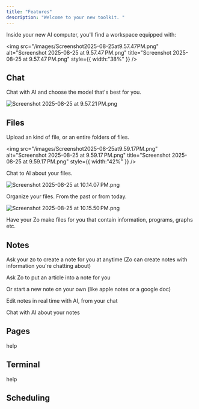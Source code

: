 ```yaml
---
title: "Features"
description: "Welcome to your new toolkit. "
---
```


Inside your new AI computer, you'll find a workspace equipped with:

<img
  src="/images/Screenshot2025-08-25at9.57.47PM.png"
  alt="Screenshot 2025-08-25 at 9.57.47 PM.png"
  title="Screenshot 2025-08-25 at 9.57.47 PM.png"
  style={{ width:"38%" }}
/>

## Chat

Chat with AI and choose the model that's best for you.

![Screenshot 2025-08-25 at 9.57.21 PM.png](/images/Screenshot2025-08-25at9.57.21PM.png)

## Files

Upload an kind of file, or an entire folders of files.

<img
  src="/images/Screenshot2025-08-25at9.59.17PM.png"
  alt="Screenshot 2025-08-25 at 9.59.17 PM.png"
  title="Screenshot 2025-08-25 at 9.59.17 PM.png"
  style={{ width:"42%" }}
/>

Chat to AI about your files.

![Screenshot 2025-08-25 at 10.14.07 PM.png](/images/Screenshot2025-08-25at10.14.07PM.png)

Organize your files. From the past or from today.

![Screenshot 2025-08-25 at 10.15.50 PM.png](/images/Screenshot2025-08-25at10.15.50PM.png)

Have your Zo make files for you that contain information, programs, graphs etc.

## Notes

Ask your zo to create a note for you at anytime (Zo can create notes with information you're chatting about)

Ask Zo to put an article into a note for you

Or start a new note on your own (like apple notes or a google doc)

Edit notes in real time with AI, from your chat

Chat with AI about your notes

## Pages

help

## Terminal

help

## Scheduling